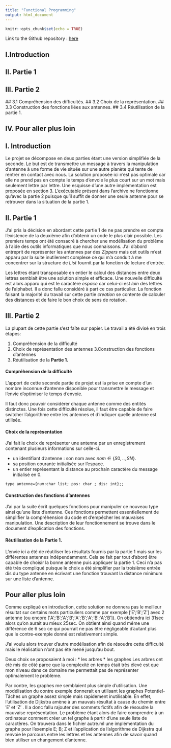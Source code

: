 ```yaml
---
title: "Functional Programming"
output: html_document
---
```


```r
knitr::opts_chunk$set(echo = TRUE)
```

Link to the Github repository : [here](https://github.com/NicolasMakaroff/Martien_Communication/)

## I.Introduction

## II. Partie 1 

## III. Partie 2
  
  ## 3.1 Compréhension des difficultés.
  ## 3.2 Choix de la représentation.
  ## 3.3 Construction des fonctions liées aux antennes.
  ## 3.4 Réutilisation de la partie 1.
  
## IV. Pour aller plus loin 



## I. Introduction

Le projet se décompose en deux parties étant une version simplifiée de la seconde. Le but est de transmettre un message à travers la manipulation d’antenne à une forme de vie située sur une autre planète qui tente de rentrer en contact avec nous.
La solution proposée ici n’est pas optimale car elle ne prend pas en compte le temps d’envoie le plus court sur un mot mais seulement lettre par lettre. Une esquisse d’une autre implémentation est proposée en section 3. L’exécutable présent dans l’archive ne fonctionne qu’avec la partie 2 puisque qu’il suffit de donner une seule antenne pour se retrouver dans la situation de la partie 1.


## II. Partie 1

J’ai pris la décision en abordant cette partie 1 de ne pas prendre en compte l’existence de la deuxième afin d’obtenir un code le plus clair possible. Les premiers temps ont  été consacré à chercher une modélisation du problème à l’aide des outils informatiques que nous connaissons. J’ai d’abord entreprit de représenter les antennes par des _Zippers_ mais cet outils m’est apparu par la suite inutilement complexe ce qui m’a conduit à me concentrer sur la structure de _List_ fournit par la fonction de lecture d’entrée.

Les lettres étant transposable en entier le calcul des distances entre deux lettres semblait être une solution simple et efficace. Une nouvelle difficulté est alors apparu qui est le caractère _espace_ car celui-ci est _loin_ des lettres de l’alphabet. Il a donc fallu considéré à part ce cas particulier. La fonction faisant la majorité du travail sur cette partie _creation_ se contente de calculer des distances et de faire le bon choix de sens de rotation.


## III. Partie 2 

La plupart de cette partie s'est faîte sur papier. Le travail a été divisé en trois étapes:

1. Compréhension de la difficulté
2. Choix de représentation des antennes
3.Construction des fonctions d'antennes
4. Réutilisation de la __Partie 1.__

#### Compréhension de la difficulté

L’apport de cette seconde partie de projet est la prise en compte d’un nombre inconnue d’antenne disponible pour transmettre le message et l’envie d’optimiser le temps d’envoie.

Il faut donc pouvoir considérer chaque antenne comme des entités distinctes. Une fois cette difficulté résolue, il faut être capable de faire switcher l’algorithme entre les antennes et d’indiquer quelle antenne est utilisée.

#### Choix de la représentation 

J’ai fait le choix de représenter une antenne par un enregistrement contenant plusieurs informations sur celle-ci.

* un identifiant d’antenne : son nom avec $nom\in \{S0,..,SN\}$.
* sa position courante initialisée sur l’espace.
* un entier représentant la distance au prochain caractère du message initialisé en 0.

```
type antenne={num:char list; pos: char ; dis: int};;
```

#### Construction des fonctions d'antennes

J’ai par la suite écrit quelques fonctions pour manipuler ce nouveau type ainsi qu’une liste d’antenne. Ces fonctions permettent essentiellement de simplifier la compréhension du code et d’empêcher les mauvaises manipulation.
Une description de leur fonctionnement se trouve dans le document d’explication des fonctions.

#### Réutilisation de la __Partie 1.__

L’envie ici a été de réutiliser les résultats fournis par la partie 1 mais sur les différentes antennes indépendamment. Cela se fait par tout d’abord être capable de choisir la bonne antenne puis appliquer la partie 1. Ceci n’a pas été très compliqué puisque le choix a été simplifier par la troisième entrée dis du type antenne en écrivant une fonction trouvant la distance minimum sur une liste d’antenne.

## Pour aller plus loin


Comme expliqué en introduction, cette solution ne donnera pas le meilleur résultat sur certains mots particuliers comme par exemple [′E′;′B′;′Z′] avec 2 antenne (ou encore [′A′;′B′;′A′;′B′;′A′;′B′;′A′;′B′;′A′;′B′]). On obtiendra ici 31sec alors qu’on aurait au mieux 25sec. On obtient ainsi quand même une différence de 6 sec ce qui pourrait ne pas être négligeable d’autant plus que le contre-exemple donné est relativement simple.

J’ai voulu alors trouver d’autre modélisation afin de résoudre cette difficulté mais le réalisation n’ont pas été mené jusqu’au bout.

Deux choix se proposaient à moi :
* les arbres
* les graphes
Les arbres ont été mis de côté parce que la complexité en temps était très élevé est que mon niveau dans ce domaine me permettait pas de représenter optimalement le problème.

Par contre, les graphes me semblaient plus simple d’utilisation. Une modélisation du contre exemple donnerait en utilisant les graphes Potentiel-Tâches un graphe assez simple mais rapidement inutilisable. En effet, l’utilisation de Dijkstra amène à un mauvais résultat à cause du chemin entre ′E′ et ′Z′ . Il a donc fallu rajouter des sommets fictifs afin de résoudre la mauvaise représentation. Le problème étant alors de faire comprendre à un ordinateur comment créer un tel graphe à partir d’une seule liste de caractères. On trouvera dans le fichier autre.ml une implémentation du graphe pour l’exemple E; B; Z et l’application de l’algorithme de Dijkstra qui renvoie le parcours entre les lettres et les antennes afin de savoir quand bien utiliser un changement d’antenne.

